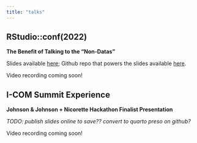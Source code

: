 ```yaml
---
title: "talks"
---
```


## RStudio::conf(2022)
**The Benefit of Talking to the "Non-Datas"**

Slides available [here](https://rconf-2022-caro-buck.netlify.app/#/section); Github repo that powers the slides available [here](https://github.com/carobuck/rconf-talk-2022-slides).

Video recording coming soon!

## I-COM Summit Experience 
**Johnson & Johnson + Nicorette Hackathon Finalist Presentation**

*TODO: publish slides online to save?? convert to quarto preso on github?*

Video recording coming soon!
